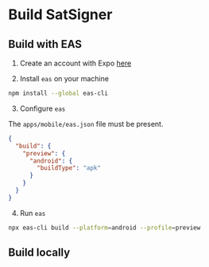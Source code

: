 # Build SatSigner

## Build with EAS

1. Create an account with Expo [here](https://expo.dev/signup)

2. Install `eas` on your machine

```bash
npm install --global eas-cli
```

3. Configure `eas`

The `apps/mobile/eas.json` file must be present.

```json
{
  "build": {
    "preview": {
      "android": {
        "buildType": "apk"
      }
    }
  }
}
```

4. Run `eas`

```bash
npx eas-cli build --platform=android --profile=preview
```

## Build locally
